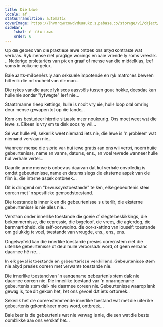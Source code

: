 ```yaml
---
title: Die Lewe
locale: af
statusTranslation: automatic
coverImage: https://lhvmrqwrcowdvduuaukz.supabase.co/storage/v1/object/public/strapi-uploads/small_cover-tratado-de-psicologia-revolucionaria.webp-5e15e1cec4e0ebebcde5d7fc7565d8fd.webp
sidebar:
    label: 6. Die Lewe
    order: 6
---
```

Op die gebied van die praktiese lewe ontdek ons altyd kontraste wat verbaas. Ryk mense met pragtige wonings en baie vriende ly soms vreeslik. .. Nederige proletariërs van pik en graaf of mense van die middelklas, leef soms in volkome geluk.

Baie aarts-miljoenêrs ly aan seksuele impotensie en ryk matrones beween bitterlik die ontrouheid van die man...

Die rykes van die aarde lyk soos aasvoëls tussen goue hokke, deesdae kan hulle nie sonder "lyfwagte" leef nie...

Staatsmanne sleep kettings, hulle is nooit vry nie, hulle loop oral omring deur mense gewapen tot op die tande...

Kom ons bestudeer hierdie situasie meer noukeurig. Ons moet weet wat die lewe is. Elkeen is vry om te dink soos hy wil...

Sê wat hulle wil, sekerlik weet niemand iets nie, die lewe is 'n probleem wat niemand verstaan nie...

Wanneer mense die storie van hul lewe gratis aan ons wil vertel, noem hulle gebeurtenisse, name en vanne, datums, ens., en voel tevrede wanneer hulle hul verhale vertel...

Daardie arme mense is onbewus daarvan dat hul verhale onvolledig is omdat gebeurtenisse, name en datums slegs die eksterne aspek van die film is, die interne aspek ontbreek...

Dit is dringend om "bewussynstoestande" te ken, elke gebeurtenis stem ooreen met 'n spesifieke gemoedstoestand.

Die toestande is innerlik en die gebeurtenisse is uiterlik, die eksterne gebeurtenisse is nie alles nie...

Verstaan onder innerlike toestande die goeie of slegte beskikkings, die bekommernisse, die depressie, die bygeloof, die vrees, die agterdog, die barmhartigheid, die self-oorweging, die oor-skatting van jouself; toestande om gelukkig te voel, toestande van vreugde, ens., ens., ens.

Ongetwyfeld kan die innerlike toestande presies ooreenstem met die uiterlike gebeurtenisse of deur hulle veroorsaak word, of geen verband daarmee hê nie...

In elk geval is toestande en gebeurtenisse verskillend. Gebeurtenisse stem nie altyd presies ooreen met verwante toestande nie.

Die innerlike toestand van 'n aangename gebeurtenis stem dalk nie daarmee ooreen nie. Die innerlike toestand van 'n onaangename gebeurtenis stem dalk nie daarmee ooreen nie. Gebeurtenisse waarop lank gewag is, toe dit gekom het, het ons gevoel dat iets ontbreek...

Sekerlik het die ooreenstemmende innerlike toestand wat met die uiterlike gebeurtenis gekombineer moes word, ontbreek...

Baie keer is die gebeurtenis wat nie verwag is nie, die een wat die beste oomblikke aan ons verskaf het...


